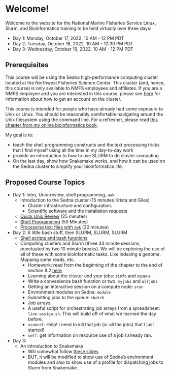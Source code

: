 # Welcome! {.unnumbered}

Welcome to the website for the National Marine Fisheries Service
Linux, Slurm, and Bioinformatics training to be held virtually
over three days:

* Day 1: Monday, October 17, 2022. 10 AM - 12 PM PDT
* Day 2: Tuesday, October 18, 2022. 10 AM - 12:30 PM PDT
* Day 3: Wednesday, October 19, 2022. 10 AM - 12 PM PDT


## Prerequisites

This course will be using the Sedna high-performance computing
cluster located at the Northwest Fisheries Science Center. This cluster
(and, hence, this course)
is only available to NMFS employees and affiliates. If you are a NMFS
employee and you are interested in this course, please see 
[here](https://docs.google.com/document/d/1nn0T0OWEsQCBoCdaH6DSY69lQSbK3XnPlseyyQuU2Lc/edit#heading=h.qpx57rvxr0sj) for information about how to
get an account on the cluster. 

This course is intended for people who have already had some exposure
to Unix or Linux.  You should be reasonably comfortable navigating around 
the Unix filesystem using the command line.
For a refresher, please read [this chapter from my
online bioinformatics book](https://eriqande.github.io/eca-bioinf-handbook/essential-unixlinux-terminal-knowledge.html).

My goal is to:

- teach the shell programming constructs and
the text processing tricks that I find myself using all the time in my 
day-to-day work
- provide an introduction to how to use SLURM to do cluster computing
- On the last day, show how Snakemake works, and how it can be used on the
Sedna cluster to simplify your bioinformatics life.

## Proposed Course Topics


* Day 1: Intro, Unix-review, shell programming, `awk`
    - Introduction to the Sedna cluster (15 minutes Krista and Giles)
        - Cluster infrastructure and configuration.
        - Scientific software and the installation requests
    - [Quick Unix Review](quick-unix-review.qmd#quick-unix-review) (25 minutes)
    - [Shell Programming](shell-prog.qmd#shell-prog) (50 Minutes)
    - [Processing text files with `awk`](awk-intro.qmd#awk-intro) (30 minutes)
* Day 2: A little bash stuff, then SLURM, SLURM, SLURM
    - [Shell scripts and bash functions](scripts-and-functions.qmd#script-func)
    - Computing clusters and Slurm (three 33 minute sessions,
    punctuated by two 10 minute breaks).  We will be exploring the
    use of all of these with some bioinformatic tasks.  Like indexing
    a genome. Mapping some reads, etc.
        - Homework: read from the beginning of the chapter
        to the end of section 8.2   [here](https://eriqande.github.io/eca-bioinf-handbook/chap-HPCC.html)
        - Learning about the cluster and your jobs: `sinfo` and `squeue`
        - Write a convenience bash function or two: `myjobs` and `alljobs`
        - Getting an interactive session on a compute node: `srun`
        - Environment modules on Sedna: `module`
        - Submitting jobs to the queue: `sbatch`
        - Job arrays.
        - A useful script for orchestrating job arrays from a spreadsheet: `line-assign.sh`.  This will build off of
          what we learned the day before.
        - `scancel`: Help!  I need to kill that job (or all the jobs) that I just started!
        - `seff`: get information on resource use of a job I already ran.

* Day 3:
    - An introduction to Snakemake
        - Will somewhat follow [these slides](https://eriqande.github.io/con-gen-2022/slides/snake-slides.html#/section)
        - BUT, it will be modified to show use of Sedna's environment modules
        and also to show use of a profile for dispatching jobs to Slurm from
        Snakemake.



